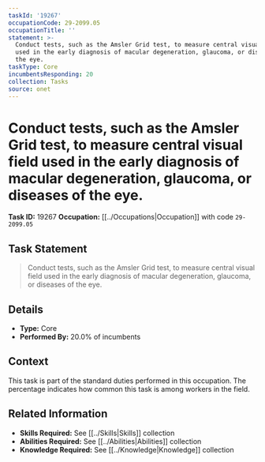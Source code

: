 ```yaml
---
taskId: '19267'
occupationCode: 29-2099.05
occupationTitle: ''
statement: >-
  Conduct tests, such as the Amsler Grid test, to measure central visual field
  used in the early diagnosis of macular degeneration, glaucoma, or diseases of
  the eye.
taskType: Core
incumbentsResponding: 20
collection: Tasks
source: onet
---
```

# Conduct tests, such as the Amsler Grid test, to measure central visual field used in the early diagnosis of macular degeneration, glaucoma, or diseases of the eye.

**Task ID:** 19267
**Occupation:** [[../Occupations|Occupation]] with code `29-2099.05`

## Task Statement

> Conduct tests, such as the Amsler Grid test, to measure central visual field used in the early diagnosis of macular degeneration, glaucoma, or diseases of the eye.

## Details

- **Type:** Core
- **Performed By:** 20.0% of incumbents

## Context

This task is part of the standard duties performed in this occupation. The percentage indicates how common this task is among workers in the field.

## Related Information

- **Skills Required:** See [[../Skills|Skills]] collection
- **Abilities Required:** See [[../Abilities|Abilities]] collection
- **Knowledge Required:** See [[../Knowledge|Knowledge]] collection
